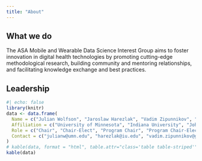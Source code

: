 ```yaml
---
title: "About"
---
```


## What we do 

The ASA Mobile and Wearable Data Science Interest Group aims to foster innovation in digital health technologies by promoting cutting-edge methodological research, building community and mentoring relationships, and facilitating knowledge exchange and best practices. 

## Leadership 

```r
#| echo: false
library(knitr)
data <- data.frame(
  Name = c("Julian Wolfson", "Jaroslaw Harezlak", "Vadim Zipunnikov", "Linda Valeri", "Julia Wrobel", "Lily Koffman"),
  Affiliation = c("University of Minnesota", "Indiana University", "Johns Hopkins University", "Columbia University", "Emory University", "Johns Hopkins University"),
  Role = c("Chair", "Chair-Elect", "Program Chair", "Program Chair-Elect", "Secretary", "Communications Officer"),
  Contact = c("julianw@umn.edu", "harezlak@iu.edu", "vadim.zipunnikov@gmail.com", "lv2424@cumc.columbia.edu", "julia.wrobel@emory.edu", "lkoffma2@jhmi.edu")
)
# kable(data, format = "html", table.attr="class='table table-striped'")
kable(data)
```
